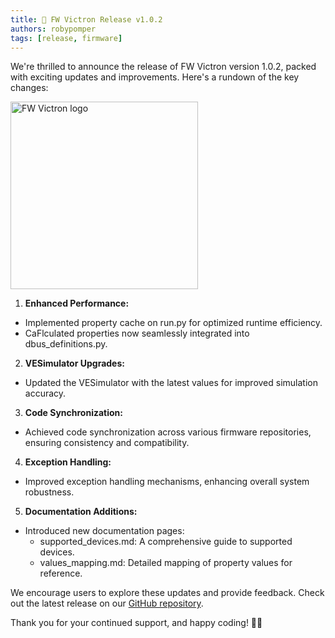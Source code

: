 ```yaml
---
title: 🚀 FW Victron Release v1.0.2
authors: robypomper
tags: [release, firmware]
---
```


We're thrilled to announce the release of FW Victron version 1.0.2, packed with
exciting updates and improvements. Here's a rundown of the key changes:

<img src="/img/software/firmware/fw_victron/fw_victron_image.png" alt="FW Victron logo" width="300"/>

1. **Enhanced Performance:**
  - Implemented property cache on run.py for optimized runtime efficiency.
  - CaFlculated properties now seamlessly integrated into dbus_definitions.py.

2. **VESimulator Upgrades:**
  - Updated the VESimulator with the latest values for improved simulation accuracy.

3. **Code Synchronization:**
  - Achieved code synchronization across various firmware repositories, ensuring consistency and compatibility.

4. **Exception Handling:**
  - Improved exception handling mechanisms, enhancing overall system robustness.

5. **Documentation Additions:**
  - Introduced new documentation pages:
    - supported_devices.md: A comprehensive guide to supported devices.
    - values_mapping.md: Detailed mapping of property values for reference.

We encourage users to explore these updates and provide feedback. Check out the
latest release on
our [GitHub repository](https://github.com/Smart-Van-2-0/com.robypomper.smartvan.fw.victron/releases/tag/1.0.2).

Thank you for your continued support, and happy coding! 🚀🔧

